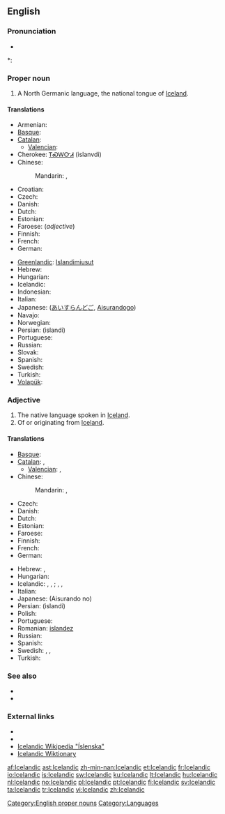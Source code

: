 {{interwiktionary|code=is}}
==English==

{{wikipedia}}

===Pronunciation===
* {{audio|en-us-Icelandic.ogg|Audio (US)}}

*: {{rhymes|ændɪk}}

===Proper noun===
{{en-proper noun}}

# A North Germanic language, the national tongue of [[Iceland]].

====Translations====
{{trans-top|language}}
* Armenian: {{t-|hy|իսլանդերեն|tr=islanderen}}
* [[Basque]]: {{t|eu|islandiera|xs=Basque}}
* [[Catalan]]: {{t+|ca|islandès|m}}
** [[Valencian]]: {{t-|ca|islandés|m}}
* Cherokee: [[ᎢᏍᎳᏅᏗ]] (islanvdi)
* Chinese:
*: Mandarin: {{t-|cmn|冰島語|sc=Hani}}, {{t-|cmn|冰岛语|tr=Bīngdǎoyǔ|sc=Hani}}
* Croatian: {{t|hr|islandski}}
* Czech: {{t+|cs|islandština|f}}
* Danish: {{t+|da|islandsk}}
* Dutch: {{t+|nl|IJslands|n}}
* Estonian: {{t-|et|islandi keel}}
* Faroese: {{t|fo|íslendskt|n}} (''adjective'')
* Finnish: {{t+|fi|islanti}}
* French: {{t+|fr|islandais|m}}
* German: {{t+|de|Isländisch|n}}
{{trans-mid}}
* [[Greenlandic]]: [[Islandimiusut]]
* Hebrew: {{t-|he|איסלנדית|f}}
* Hungarian: {{t+|hu|izlandi}}
* Icelandic: {{t+|is|íslenska|f}}
* Indonesian: {{t|id|bahasa Islandia|xs=Indonesian}}
* Italian: {{t+|it|islandese|m}}
* Japanese: {{Jpan|[[アイスランド語]]}} ([[あいすらんどご]], [[Aisurandogo]])
* Navajo: {{tø|nv|Tin Dineʼé bizaad}}
* Norwegian: {{t+|no|islandsk}}
* Persian: {{fa-Arab|[[ایسلندی]]}} (islandi)
* Portuguese: {{t+|pt|islandês|m}}
* Russian: {{t+|ru|исландский|tr=islándskij}}
* Slovak: {{t+|sk|islandčina|f}}
* Spanish: {{t+|es|islandés}}
* Swedish: {{t+|sv|isländska|c}}
* Turkish: {{t+|tr|İzlandaca}}
* [[Volapük]]: {{t|vo|Lisladeänapük}}
{{trans-bottom}}

===Adjective===
{{en-adj}}

# The native language spoken in [[Iceland]].
# Of or originating from [[Iceland]].

====Translations====
{{trans-top|relating to Iceland}}
* [[Basque]]: {{t|eu|islandiar|xs=Basque}}
* [[Catalan]]: {{t+|ca|islandès|m}}, {{t-|ca|islandesa|f}}
** [[Valencian]]: {{t-|ca|islandés|m}}, {{t-|ca|islandesa|f}}
* Chinese:
*: Mandarin: {{t-|cmn|冰島|alt=冰島的|sc=Hani}}, {{t-|cmn|冰岛|alt=冰岛的|tr=Bīngdǎo de|sc=Hani}}
* Czech: {{t-|cs|islandský|m}}
* Danish: {{t+|da|islandsk}}
* Dutch: {{t+|nl|IJslands}}
* Estonian: {{t-|et|islandi}}
* Faroese: {{t-|fo|íslendskur|xs=Faroese}}
* Finnish: {{t+|fi|islantilainen}}
* French: {{t+|fr|islandais}}
* German: {{t+|de|isländisch}}
{{trans-mid}}
* Hebrew: {{t-|he|איסלנדית|f}}, {{t-|he|איסלנדי|m}}
* Hungarian: {{t+|hu|izlandi}}
* Icelandic: {{t|is|íslenskur|m}}, {{t|is|íslensk|f}}, {{t|is|íslenskt|n}}; {{t|is|frónskur|m}}, {{t|is|frónsk|f}}, {{t|is|frónskt|n}}
* Italian: {{t+|it|islandese}}
* Japanese: {{Jpan|[[アイスランド]]の}} (Aisurando no)
* Persian: {{fa-Arab|[[ایسلندی]]}} (islandi)
* Polish: {{t+|pl|islandzki}}
* Portuguese: {{t+|pt|islandês}}
* Romanian: [[islandez]]
* Russian: {{t+|ru|исландский|tr=islándskij}}
* Spanish: {{t+|es|islandés}}
* Swedish: {{t+|sv|isländsk}}, {{t+|sv|isländskt|n}}, {{t+|sv|isländska|p}}
* Turkish: {{t+|tr|İzlanda}}
{{trans-bottom}}

===See also===
* {{langcat}}
* {{langlist}}

===External links===
* {{websters-online}}
* {{ISO 639|link=Ethnologue|1code=is|code=isl}}
* [http://is.wikipedia.org/wiki/%C3%8Dslenska Icelandic Wikipedia "Íslenska"]
* [http://is.wiktionary.org Icelandic Wiktionary]

[[Category:English proper nouns]]
[[Category:Languages]]

[[af:Icelandic]]
[[ast:Icelandic]]
[[zh-min-nan:Icelandic]]
[[et:Icelandic]]
[[fr:Icelandic]]
[[io:Icelandic]]
[[is:Icelandic]]
[[sw:Icelandic]]
[[ku:Icelandic]]
[[lt:Icelandic]]
[[hu:Icelandic]]
[[nl:Icelandic]]
[[no:Icelandic]]
[[pl:Icelandic]]
[[pt:Icelandic]]
[[fi:Icelandic]]
[[sv:Icelandic]]
[[ta:Icelandic]]
[[tr:Icelandic]]
[[vi:Icelandic]]
[[zh:Icelandic]]